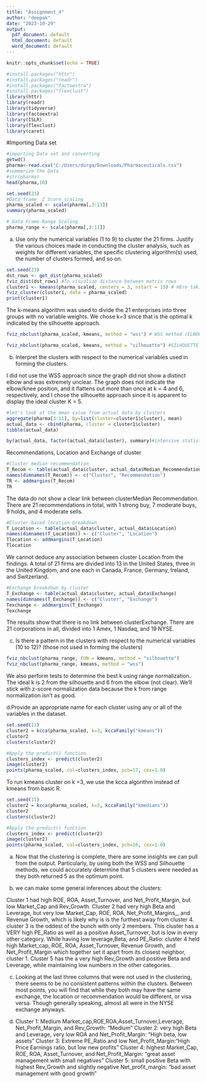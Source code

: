 ---
title: "Assignment_4"
author: "deepak"
date: "2023-10-29"
output:
  pdf_document: default
  html_document: default
  word_document: default
---

```{r setup, include=TRUE}
knitr::opts_chunk$set(echo = TRUE)
```

```{r}
#install.packages("httr")
#install.packages("readr")
#install.packages("factoextra")
#install.packages("flexclust")
library(httr)
library(readr)
library(tidyverse)
library(factoextra)
library(ISLR)
library(flexclust)
library(caret)
```
#Importing Data set 
```{r}
#importing Data set and converting 
getwd()
pharma<-read.csv("C:/Users/durga/Downloads/Pharmaceuticals.csv")
#summarize the Data
#str(pharma)
head(pharma,10)
```
```{r}
set.seed(23)
#Data frame  Z Score scaling
pharma_scaled <- scale(pharma[,3:11])
summary(pharma_scaled)

# Data Frame Range Scaling 
pharma_range <- scale(pharma[,3:11])
```
a. Use only the numerical variables (1 to 9) to cluster the 21 firms. Justify the various choices made in
conducting the cluster analysis, such as weights for different variables, the specific clustering algorithm(s)
used, the number of clusters formed, and so on.
```{r}
set.seed(23)
dst_rows <- get_dist(pharma_scaled)
fviz_dist(dst_rows) #To visualize distance between matrix rows
cluster1 <- kmeans(pharma_scaled, centers = 3, nstart = 15) # HEre taking K=3 & nstart=15
fviz_cluster(cluster1, data = pharma_scaled)
print(cluster1)
```
The k-means algorithm was used to divide the 21 enterprises into three groups with no variable weights. We chose k=3 since that is the optimal k indicated by the silhouette approach.



```{r}
fviz_nbclust(pharma_scaled, kmeans, method = "wss") # WSS method (ELBOW METHOOD)

fviz_nbclust(pharma_scaled, kmeans, method = "silhouette") #SILHOUETTE Method (To find best K value)

```


b. Interpret the clusters with respect to the numerical variables used in forming the clusters.

I did not use the WSS approach since the graph did not show a distinct elbow and was extremely unclear. The graph does not indicate the elbow/knee position, and it flattens out more than once at k = 4 and 6, respectively, and I chose the silhouette approach since it is apparent to display the ideal cluster K = 5.

```{r}
#let's look at the mean value from actual data by clusters
aggregate(pharma[3:11], by=list(cluster=cluster1$cluster), mean) 
actual_data <- cbind(pharma, cluster = cluster1$cluster)
tibble(actual_data)
```
```{r}
by(actual_data, factor(actual_data$cluster), summary)#intensive statistical cluster analysis
```
Recommendations, Location and Exchange of cluster
```{r}
#Cluster median recommendation
T_Recom <- table(actual_data$cluster, actual_data$Median_Recommendation) 
names(dimnames(T_Recom)) <- c("Cluster", "Recommendation")
TR <- addmargins(T_Recom)
TR
```


The data do not show a clear link between clusterMedian Recommendation. There are 21 recommendations in total, with 1 strong buy, 7 moderate buys, 9 holds, and 4 moderate sells.
```{r}
#Cluster-based location breakdown
T_Location <- table(actual_data$cluster, actual_data$Location)
names(dimnames(T_Location)) <- c("Cluster", "Location")
Tlocation <- addmargins(T_Location)
Tlocation
```


We cannot deduce any association between cluster Location from the findings. A total of 21 firms are divided into 13 in the United States, three in the United Kingdom, and one each in Canada, France, Germany, Ireland, and Switzerland.
```{r}
#Exchange breakdown by cluster
T_Exchange <- table(actual_data$cluster, actual_data$Exchange)
names(dimnames(T_Exchange)) <- c("Cluster", "Exchange")
Texchange <- addmargins(T_Exchange)
Texchange
```
The results show that there is no link between clusterExchange. There are 21 corporations in all, divided into 1 Amex, 1 Nasdaq, and 19 NYSE.


c. Is there a pattern in the clusters with respect to the numerical variables (10 to 12)? (those not used in
forming the clusters)
```{r}
fviz_nbclust(pharma_range, FUN = kmeans, method = "silhouette")
fviz_nbclust(pharma_range, kmeans, method = "wss")
```
We also perform tests to determine the best k using range normalization. The ideal k is 2 from the silhouette and 6 from the elbow (not clear). We'll stick with z-score normalization data because the k from range normalization isn't as good.

d.Provide an appropriate name for each cluster using any or all of the variables in the dataset.
```{r}
set.seed(11)
cluster2 = kcca(pharma_scaled, k=3, kccaFamily("kmeans"))
cluster2
clusters(cluster2) 

#Apply the predict() function
clusters_index <- predict(cluster2)
image(cluster2)
points(pharma_scaled, col=clusters_index, pch=17, cex=1.0)
```
To run kmeans cluster on k =3, we use the kcca algorithm instead of kmeans from basic R.

```{r}
set.seed(11)
cluster2 = kcca(pharma_scaled, k=3, kccaFamily("kmedians"))
cluster2
clusters(cluster2) 

#Apply the predict() function
clusters_index <- predict(cluster2)
image(cluster2)
points(pharma_scaled, col=clusters_index, pch=16, cex=1.0)
```



a) Now that the clustering is complete, there are some insights we can pull from the output. Particularly, by using both the WSS and Silhouette methods, we could accurately determine that 5 clusters were needed as they both returned 5 as the optimum point. 


b) we can make some general inferences about the clusters: 

Cluster 1 had high ROE, ROA, Asset_Turnover, and Net_Profit_Margin, but low Market_Cap and Rev_Growth.
Cluster 2 had very high Beta and Leverage, but very low Market_Cap, ROE, ROA, Net_Profit_Margins_, and Revenue Growth, which is likely why is is the furthest away from cluster 4.
cluster 3 is the oddest of the bunch with only 2 members. This cluster has a VERY high PE_Ratio as well as a positive Asset_Turnover, but is low in every other category.
While having low leverage,Beta, and PE_Ratio: cluster 4 held high Market_cap, ROE, ROA, Asset_Turnover, Revenue Growth, and Net_Profit_Margin which together set it apart from its closest neighbor, cluster 1.
Cluster 5 has the a very high Rev_Growth and positive Beta and Leverage, while maintaining low numbers in the other categories. 


c) Looking at the last three columns that were not used in the clustering, there seems to be no consistent patterns within the clusters. Between most points, you will find that while they both may have the same exchange, the location or recommendation would be different, or visa versa. Though generally speaking, almost all were in the NYSE exchange anyways.

d) 
Cluster 1: Medium Market_cap,ROE,ROA,Asset_Turnover,Leverage, Net_Profit_Margin, and Rev_Growth: "Medium"
Cluster 2: very high Beta and Leverage, very low ROA and Net_Profit_Margin: "High beta, low assets"
Cluster 3: Extreme PE_Ratio and low Net_Profit_Margin:"High Price Earnings ratio, but low new profits"
Cluster 4: highest Market_Cap, ROE, ROA, Asset_Turnover, and Net_Profit_Margin: "great asset management with small negatives"
Cluster 5: small positive Beta with highest Rev_Growth and slightly negative Net_profit_margin: "bad asset management with good growth"
